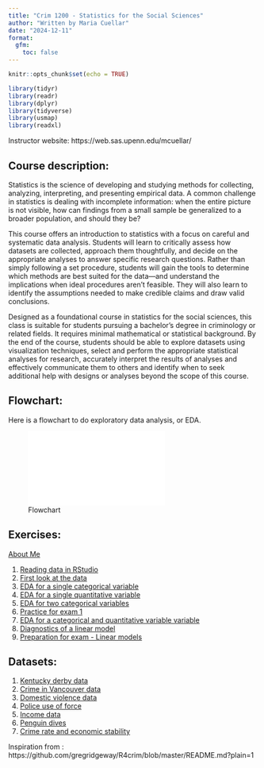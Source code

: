 ```yaml
---
title: "Crim 1200 - Statistics for the Social Sciences"
author: "Written by Maria Cuellar"
date: "2024-12-11"
format: 
  gfm:
    toc: false
---
```


```r
knitr::opts_chunk$set(echo = TRUE)
```

```r

library(tidyr)
library(readr)
library(dplyr)
library(tidyverse)
library(usmap)
library(readxl)
```


Instructor website: https://web.sas.upenn.edu/mcuellar/

## Course description:

Statistics is the science of developing and studying methods for collecting, analyzing, interpreting, and
presenting empirical data. A common challenge in statistics is dealing with incomplete information: when
the entire picture is not visible, how can findings from a small sample be generalized to a broader
population, and should they be?

This course offers an introduction to statistics with a focus on careful and systematic data analysis. Students
will learn to critically assess how datasets are collected, approach them thoughtfully, and decide on the
appropriate analyses to answer specific research questions. Rather than simply following a set procedure,
students will gain the tools to determine which methods are best suited for the data—and understand the
implications when ideal procedures aren’t feasible. They will also learn to identify the assumptions needed
to make credible claims and draw valid conclusions.

Designed as a foundational course in statistics for the social sciences, this class is suitable for students
pursuing a bachelor’s degree in criminology or related fields. It requires minimal mathematical or statistical
background. By the end of the course, students should be able to explore datasets using visualization
techniques, select and perform the appropriate statistical analyses for research, accurately interpret the
results of analyses and effectively communicate them to others and identify when to seek additional help
with designs or analyses beyond the scope of this course.

## Flowchart:

Here is a flowchart to do exploratory data analysis, or EDA. 

![Flowchart](../graphics/flowchart.pdf){width=65%}

## Exercises:

<a href="https://htmlpreview.github.io/?https://github.com/mariacuellar/crim_data_analysis/blob/main/exercises/Exercises--5---with-notes.html" title="About Me">About Me</a>


1. [Reading data in RStudio](https://github.com/mariacuellar/crim_data_analysis/blob/main/exercises/Exercises%20%231.R)
2. [First look at the data](https://github.com/mariacuellar/crim_data_analysis/blob/main/exercises/Exercises%20%232.R)
3. [EDA for a single categorical variable](https://github.com/mariacuellar/crim_data_analysis/blob/main/exercises/Exercises%20%233.R)
4. [EDA for a single quantitative variable](https://github.com/mariacuellar/crim_data_analysis/blob/main/exercises/Exercises%20%234%20with%20notes.R)
5. [EDA for two categorical variables](https://github.com/mariacuellar/crim_data_analysis/blob/main/exercises/Exercises--5---with-notes.html)
6. [Practice for exam 1](https://github.com/mariacuellar/crim_data_analysis/blob/main/exercises/Exercises--6.html)
7. [EDA for a categorical and quantitative variable variable](https://github.com/mariacuellar/crim_data_analysis/blob/main/exercises/Exercises--7-with-notes.html)
8. [Diagnostics of a linear model](https://github.com/mariacuellar/crim_data_analysis/blob/main/exercises/Exercises--8-with-notes.html)
9. [Preparation for exam - Linear models](https://github.com/mariacuellar/crim_data_analysis/blob/main/exercises/Exercises--9.html)


## Datasets:

1. [Kentucky derby data](../main/data/kentucky-derby-2018.csv)
2. [Crime in Vancouver data](../main/data/crimeinvancouver.csv)
3. [Domestic violence data](../main/data/domestic_violence.csv)
4. [Police use of force](../main/data/police_use_of_force.csv)
5. [Income data](../main/data/income.data.csv)
6. [Penguin dives](../main/data/penguin_dives.csv)
7. [Crime rate and economic stability](../main/data/crimerate_econstability.csv)



Inspiration from : https://github.com/gregridgeway/R4crim/blob/master/README.md?plain=1
